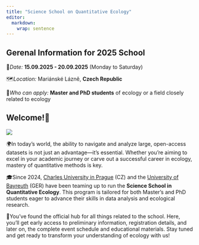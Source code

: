 ```yaml
---
title: "Science School on Quantitative Ecology"
editor: 
  markdown: 
    wrap: sentence
---
```


::: callout-warning
## Gerenal Information for 2025 School

📅*Date:* **15.09.2025 - 20.09.2025** (Monday to Saturday)

🗺️*Location:* Mariánské Lázně, **Czech Republic**

👥*Who can apply:* **Master and PhD students** of ecology or a field closely related to ecology
:::

## Welcome!👋

::::: {layout="[ 30, 70 ]"}
::: {#first-column}
![](photos/logo_v2.png)
:::

::: {#second-column}
🌍In today's world, the ability to navigate and analyze large, open-access datasets is not just an advantage—it's essential.
Whether you're aiming to excel in your academic journey or carve out a successful career in ecology, mastery of quantitative methods is key.

🎓Since 2024, [Charles University in Prague](https://cuni.cz/UKEN-1.html) (CZ) and the [University of Bayreuth](https://www.uni-bayreuth.de/en) (GER) have been teaming up to run the **Science School in Quantitative Ecology**.
This program is tailored for both Master’s and PhD students eager to advance their skills in data analysis and ecological research.

🌱You’ve found the official hub for all things related to the school.
Here, you’ll get early access to preliminary information, registration details, and later on, the complete event schedule and educational materials.
Stay tuned and get ready to transform your understanding of ecology with us!
:::
:::::